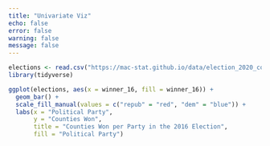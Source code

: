 ```yaml
---
title: "Univariate Viz"
echo: false
error: false
warning: false
message: false
---
```



```r
elections <- read.csv("https://mac-stat.github.io/data/election_2020_county.csv")
library(tidyverse)
```

```r
ggplot(elections, aes(x = winner_16, fill = winner_16)) +
  geom_bar() +
  scale_fill_manual(values = c("repub" = "red", "dem" = "blue")) +
  labs(x = "Political Party",
       y = "Counties Won",
       title = "Counties Won per Party in the 2016 Election",
       fill = "Political Party")
```


